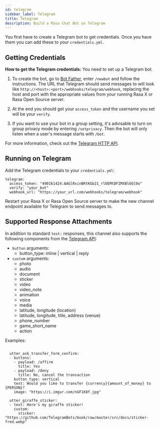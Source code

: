 ```yaml
---
id: telegram
sidebar_label: Telegram
title: Telegram
description: Build a Rasa Chat Bot on Telegram
---
```


You first have to create a Telegram bot to get credentials.
Once you have them you can add these to your `credentials.yml`.

## Getting Credentials

**How to get the Telegram credentials:**
You need to set up a Telegram bot.

1. To create the bot, go to [Bot Father](https://web.telegram.org/#/im?p=@BotFather),
   enter `/newbot` and follow the instructions. The URL that Telegram should send messages to will look like
   `http://<host>:<port>/webhooks/telegram/webhook`, replacing
   the host and port with the appropriate values from your running Rasa X or Rasa Open Source server.

2. At the end you should get your `access_token` and the username you
   set will be your `verify`.

3. If you want to use your bot in a group setting, it's advisable to
   turn on group privacy mode by entering `/setprivacy`. Then the bot
   will only listen when a user's message starts with `/bot`.

For more information, check out the [Telegram HTTP API](https://core.telegram.org/bots/api).

## Running on Telegram

Add the Telegram credentials to your `credentials.yml`:

```yaml-rasa
telegram:
  access_token: "490161424:AAGlRxinBRtKGb21_rlOEMtDFZMXBl6EC0o"
  verify: "your_bot"
  webhook_url: "https://your_url.com/webhooks/telegram/webhook"
```


Restart your Rasa X or Rasa Open Source server
to make the new channel endpoint available for Telegram to send messages to.


## Supported Response Attachments

In addition to standard `text:` responses, this channel also supports the following components from the [Telegram API](https://core.telegram.org/bots/api/#message):

- `button` arguments:
  - button_type: inline | vertical | reply
- `custom` arguments:
  - photo
  - audio
  - document
  - sticker
  - video
  - video_note
  - animation
  - voice
  - media
  - latitude, longitude (location)
  - latitude, longitude, title, address (venue)
  - phone_number
  - game_short_name
  - action

Examples:

```yaml-rasa

  utter_ask_transfer_form_confirm:
  - buttons:
    - payload: /affirm
      title: Yes
    - payload: /deny
      title: No, cancel the transaction
    button_type: vertical
    text: Would you like to transfer {currency}{amount_of_money} to {PERSON}?
    image: "https://i.imgur.com/nGF1K8f.jpg"
```

```yaml-rasa
  utter_giraffe_sticker:
  - text: Here's my giraffe sticker!
    custom:
      sticker: "https://github.com/TelegramBots/book/raw/master/src/docs/sticker-fred.webp"
```
